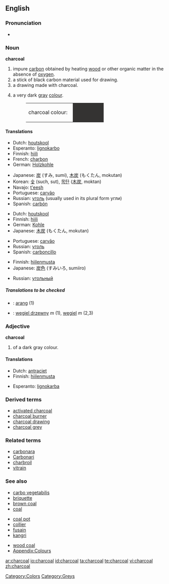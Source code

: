 {{wikipedia}}
==English==

===Pronunciation===
*{{audio|en-us-charcoal.ogg|Audio (US)}}

===Noun===
'''charcoal'''

# impure [[carbon]] obtained by heating [[wood]] or other organic matter in the absence of [[oxygen]].
# a stick of black carbon material used for drawing.
# a drawing made with charcoal.
# {{colour}} a very dark [[gray]] [[colour]].
#:<table><tr><td>charcoal colour: &nbsp;</td><td bgcolor="#343332" width="80">&nbsp; </td></tr></table>

====Translations====
{{trans-top|heated matter}}
*Dutch: [[houtskool]] {{m}}
*Esperanto: [[lignokarbo]]
*Finnish: [[hiili]]
*French: [[charbon]] {{m}}
*German: [[Holzkohle]] {{f}}
{{trans-mid}}
*Japanese: [[炭]] (すみ, sumi), [[木炭]] (もくたん, mokutan)
*Korean: [[숯]] (such, sut), [[목탄]] ([[木炭]], moktan)
*Navajo:  [[t'eesh]]
*Portuguese: [[carvão]] {{m}}
*Russian: [[уголь]] {{m}} (usually used in its plural form угли)
*Spanish: [[carbón]] {{m}}
{{trans-bottom}}

{{trans-top|drawing material}}
*Dutch: [[houtskool]] {{m}}
*Finnish: [[hiili]]
*German: [[Kohle]] {{f}}
*Japanese: [[木炭]] (もくたん, mokutan)
{{trans-mid}}
*Portuguese: [[carvão]] {{m}}
*Russian: [[уголь]] {{m}}
*Spanish: [[carboncillo]] {{m}}
{{trans-bottom}}

{{trans-top|drawing}}
{{trans-mid}}
{{trans-bottom}}

{{trans-top|colour}}
*Finnish: [[hiilenmusta]]
*Japanese: [[炭]][[色]] (すみいろ, sumiiro)
{{trans-mid}}
*Russian: [[угольный]]
{{trans-bottom}}

=====Translations to be checked=====
{{checktrans}}
<!--Remove this section once all of the translations below have been moved into the tables above.-->

*{{ttbc|Indonesian}}: [[arang]] (1)
*{{ttbc|Polish}}: [[węgiel drzewny]] ''m'' (1), [[węgiel]] ''m'' (2,3)

===Adjective===
'''charcoal'''

# {{colour}} of a dark gray colour.

====Translations====
{{trans-top|colour}}
*Dutch: [[antraciet]]
*Finnish: [[hiilenmusta]]
{{trans-mid}}
*Esperanto: [[lignokarba]]
{{trans-bottom}}

===Derived terms===
*[[activated charcoal]]
*[[charcoal burner]]
*[[charcoal drawing]]
*[[charcoal grey]]

===Related terms===
*[[carbonara]]
*[[Carbonari]]
*[[charbroil]]
*[[vitrain]]

===See also===
{{top3}}
*[[carbo vegetabilis]]
*[[briquette]]
*[[brown coal]]
*[[coal]]
{{mid3}}
*[[coal pot]]
*[[collier]]
*[[fusain]]
*[[kangri]]
{{mid3}}
*[[wood coal]]
*[[Wiktionary_Appendix:Colours|Appendix:Colours]]
{{bottom}}

[[Category:Colors]]
[[Category:Greys]]

[[ar:charcoal]]
[[io:charcoal]]
[[id:charcoal]]
[[ta:charcoal]]
[[te:charcoal]]
[[vi:charcoal]]
[[zh:charcoal]]